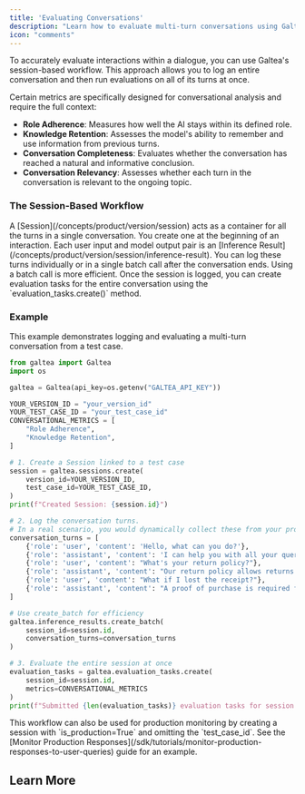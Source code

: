 ```yaml
---
title: 'Evaluating Conversations'
description: "Learn how to evaluate multi-turn conversations using Galtea's session-based workflow."
icon: "comments"
---
```



To accurately evaluate interactions within a dialogue, you can use Galtea's session-based workflow. This approach allows you to log an entire conversation and then run evaluations on all of its turns at once.

Certain metrics are specifically designed for conversational analysis and require the full context:
  - **Role Adherence**: Measures how well the AI stays within its defined role.
  - **Knowledge Retention**: Assesses the model's ability to remember and use information from previous turns.
  - **Conversation Completeness**: Evaluates whether the conversation has reached a natural and informative conclusion.
  - **Conversation Relevancy**: Assesses whether each turn in the conversation is relevant to the ongoing topic.

### The Session-Based Workflow

<Steps>
    <Step title="Create a Session">
        A [Session](/concepts/product/version/session) acts as a container for all the turns in a single conversation. You create one at the beginning of an interaction.
    </Step>
    <Step title="Log Inference Results">
        Each user input and model output pair is an [Inference Result](/concepts/product/version/session/inference-result). You can log these turns individually or in a single batch call after the conversation ends. Using a batch call is more efficient.
    </Step>
    <Step title="Evaluate the Session">
        Once the session is logged, you can create evaluation tasks for the entire conversation using the `evaluation_tasks.create()` method.
    </Step>
</Steps>

### Example

This example demonstrates logging and evaluating a multi-turn conversation from a test case.

```python
from galtea import Galtea
import os

galtea = Galtea(api_key=os.getenv("GALTEA_API_KEY"))

YOUR_VERSION_ID = "your_version_id"
YOUR_TEST_CASE_ID = "your_test_case_id"
CONVERSATIONAL_METRICS = [
    "Role Adherence",
    "Knowledge Retention",
]

# 1. Create a Session linked to a test case
session = galtea.sessions.create(
    version_id=YOUR_VERSION_ID,
    test_case_id=YOUR_TEST_CASE_ID,
)
print(f"Created Session: {session.id}")

# 2. Log the conversation turns.
# In a real scenario, you would dynamically collect these from your product's interaction.
conversation_turns = [
    {'role': 'user', 'content': 'Hello, what can you do?'},
    {'role': 'assistant', 'content': 'I can help you with all your queries related to our services.', 'retrieval_context': None},
    {'role': 'user', 'content': "What's your return policy?"},
    {'role': 'assistant', 'content': "Our return policy allows returns within 30 days.", 'retrieval_context': "Returns are accepted within 30 days of purchase."},
    {'role': 'user', 'content': "What if I lost the receipt?"},
    {'role': 'assistant', 'content': "A proof of purchase is required for all returns.", 'retrieval_context': "Proof of purchase is required for all returns."},
]

# Use create_batch for efficiency
galtea.inference_results.create_batch(
    session_id=session.id,
    conversation_turns=conversation_turns
)

# 3. Evaluate the entire session at once
evaluation_tasks = galtea.evaluation_tasks.create(
    session_id=session.id,
    metrics=CONVERSATIONAL_METRICS
)
print(f"Submitted {len(evaluation_tasks)} evaluation tasks for session {session.id}")
```
<Note>
  This workflow can also be used for production monitoring by creating a session with `is_production=True` and omitting the `test_case_id`. See the [Monitor Production Responses](/sdk/tutorials/monitor-production-responses-to-user-queries) guide for an example.
</Note>

## Learn More

<CardGroup cols={2}>
  <SessionCard />
  <InferenceResultCard />
  <EvaluationCard />
  <EvaluationTaskCard />
</CardGroup>

